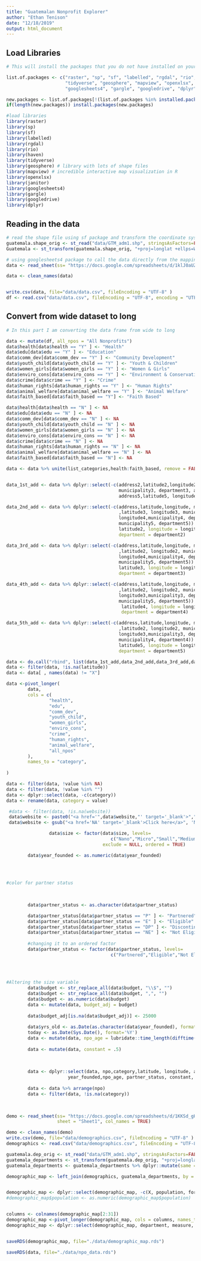 ```yaml
---
title: "Guatemalan Nonprofit Explorer"
author: "Ethan Tenison"
date: "12/18/2019"
output: html_document
---
```


## Load Libraries 


```r
# This will install the packages that you do not have installed on your computer. If you add new ones, you #need to add them to the list.of.packages list. 

list.of.packages <- c("raster", "sp", "sf", "labelled", "rgdal", "rio", "haven", 
                      "tidyverse", "geosphere", "mapview", "openxlsx", "janitor", 
                      "googlesheets4", "gargle", "googledrive", "dplyr")

new.packages <- list.of.packages[!(list.of.packages %in% installed.packages()[,"Package"])]
if(length(new.packages)) install.packages(new.packages)

#load libraries 
library(raster)
library(sp)
library(sf)
library(labelled)
library(rgdal)
library(rio)
library(haven)
library(tidyverse)
library(geosphere) # library with lots of shape files
library(mapview) # incredible interactive map visualization in R
library(openxlsx)
library(janitor)
library(googlesheets4)
library(gargle)
library(googledrive)
library(dplyr)

```

## Reading in the data 


```r
# read the shape file using sf package and transform the coordinate system 
guatemala.shape_orig <- st_read("data/GTM_adm1.shp", stringsAsFactors=FALSE)
Guatemala <- st_transform(guatemala.shape_orig, "+proj=longlat +ellps=WGS84 +datum=WGS84")

# using googlesheets4 package to call the data directly from the mapping dataset 
data <- read_sheet(ss= "https://docs.google.com/spreadsheets/d/1klJ0aUZF1HX8qwR8EjsOhWUB9EJH6PYYdzPl2fQUvuM/edit?usp=sharing", sheet = "MD", col_names = TRUE, guess_max = 30) # Here I had to set guess_max = 5 because it was reading in the longitude column as a list

data <- clean_names(data)


write.csv(data, file="data/data.csv", fileEncoding = "UTF-8" )
df <- read.csv("data/data.csv", fileEncoding = "UTF-8", encoding = "UTF-8", stringsAsFactors = FALSE)

```

## Convert from wide dataset to long  

```r
# In this part I am converting the data frame from wide to long 

data <- mutate(df, all_npos = "All Nonprofits")
data$health[data$health == "Y" ] <- "Health"
data$edu[data$edu == "Y" ] <- "Education"
data$comm_dev[data$comm_dev == "Y" ] <- "Community Development"
data$youth_child[data$youth_child == "Y" ] <- "Youth & Children"
data$women_girls[data$women_girls == "Y" ] <- "Women & Girls"
data$enviro_cons[data$enviro_cons == "Y" ] <- "Environment & Conservation"
data$crime[data$crime == "Y" ] <- "Crime"
data$human_rights[data$human_rights == "Y" ] <- "Human Rights"
data$animal_welfare[data$animal_welfare == "Y" ] <- "Animal Welfare"
data$faith_based[data$faith_based == "Y"] <- "Faith Based"

data$health[data$health == "N" ] <- NA
data$edu[data$edu == "N" ] <- NA
data$comm_dev[data$comm_dev == "N" ] <- NA
data$youth_child[data$youth_child == "N" ] <- NA
data$women_girls[data$women_girls == "N" ] <- NA
data$enviro_cons[data$enviro_cons == "N" ] <- NA
data$crime[data$crime == "N" ] <- NA
data$human_rights[data$human_rights == "N" ] <- NA
data$animal_welfare[data$animal_welfare == "N" ] <- NA
data$faith_based[data$faith_based == "N"] <- NA

data <- data %>% unite(list_categories,health:faith_based, remove = FALSE, sep =", ",na.rm = TRUE)


data_1st_add <- data %>% dplyr::select(-c(address2,latitude2,longitude2,municipality2, department2, address3,latitude3, longitude3,
                                          municipality3, department3, address4,latitude4,longitude4,municipality4, department4,
                                          address5,latitude5, longitude5,municipality5, department5))

data_2nd_add <- data %>% dplyr::select(-c(address,latitude,longitude, municipality, department, address3                                
                                          ,latitude3, longitude3, municipality3, department3, address4,latitude4,                            
                                          longitude4,municipality4, department4, address5,latitude5, longitude5,                             
                                          municipality5, department5))  %>% rename(address = address2, latitude =                            
                                          latitude2, longitude = longitude2, municipality = municipality2,
                                          department = department2) 

data_3rd_add <- data %>% dplyr::select(-c(address,latitude,longitude, municipality, department, address2                                 
                                          ,latitude2, longitude2, municipality2, department2, address4,latitude4,                          
                                          longitude4,municipality4, department4, address5,latitude5, longitude5,                             
                                          municipality5, department5))  %>% rename(address = address3, latitude =                            
                                          latitude3, longitude = longitude3, municipality = municipality3,                              
                                          department = department3) 

data_4th_add <- data %>% dplyr::select(-c(address,latitude,longitude, municipality, department, address2                                
                                          ,latitude2, longitude2, municipality2, department2, address3,latitude3,                       
                                          longitude3,municipality3, department3, address5,latitude5, longitude5,                
                                          municipality5, department5))  %>% rename(address = address4, latitude =               
                                           latitude4, longitude = longitude4, municipality = municipality4,                             
                                           department = department4) 

data_5th_add <- data %>% dplyr::select(-c(address,latitude,longitude, municipality, department, address2                        
                                          ,latitude2, longitude2, municipality2, department2, address3,latitude3,                       
                                          longitude3,municipality3, department3, address4,latitude4, longitude4,                        
                                          municipality4, department4))  %>% rename(address = address5, latitude =                       
                                          latitude5, longitude = longitude5, municipality = municipality5,                                  
                                          department = department5) 

data <- do.call("rbind", list(data_1st_add,data_2nd_add,data_3rd_add,data_4th_add, data_5th_add))
data <- filter(data, !is.na(latitude))
data <- data[ , names(data) != "X"]

data <-pivot_longer(
        data,
        cols = c(
                "health",
                "edu",
                "comm_dev",
                "youth_child",
                "women_girls",
                "enviro_cons",
                "crime",
                "human_rights",
                "animal_welfare",
                "all_npos"
        ),
        names_to = "category",
        
)

data <- filter(data, !value %in% NA)
data <- filter(data, !value %in% "")
data <- dplyr::select(data, -c(category))
data <- rename(data, category = value)


```

```r

 #data <- filter(data, !is.na(website))
 data$website <- paste0("<a href='",data$website,"' target='_blank'>","Click here","</a>")
 data$website <- gsub("<a href='NA' target='_blank'>Click here</a>", 'NA', data$website)
```

```r



                data$size <- factor(data$size, levels=
                                       c("Nano","Micro","Small","Medium","Large"),
                                    exclude = NULL, ordered = TRUE)

```

```r

        data$year_founded <- as.numeric(data$year_founded)
        
        
        
```


```r

#color for partner status 
                

        
        data$partner_status <- as.character(data$partner_status)

        data$partner_status[data$partner_status == "P" ] <- "Partnered"
        data$partner_status[data$partner_status == "E" ] <- "Eligible"
        data$partner_status[data$partner_status == "DP" ] <- "Discontinued Partnership"
        data$partner_status[data$partner_status == "NE" ] <- "Not Eligible"
        
        #changing it to an ordered factor 
        data$partner_status <- factor(data$partner_status, levels=
                                       c("Partnered","Eligible","Not Eligible", "Discontinued Partnership"))
    
                
                

```
        
        
```r

#Altering the size variable 
        data$budget <- str_replace_all(data$budget, "\\$", "")
        data$budget <- str_replace_all(data$budget, ",", "")
        data$budget <- as.numeric(data$budget)
        data <- mutate(data, budget_adj = budget)
        
        data$budget_adj[is.na(data$budget_adj)] <- 25000 
        
        data$yrs_old <- as.Date(as.character(data$year_founded), format = "%Y")
        today <- as.Date(Sys.Date(), format='%Y')
        data <- mutate(data, npo_age = lubridate::time_length(difftime(today, data$yrs_old), "years"))
        
        data <- mutate(data, constant = .5)
        
                
                
        data <- dplyr::select(data, npo,category,latitude, longitude, address, municipality, department, budget, budget_adj, size,
                       year_founded,npo_age, partner_status, constant, everything())
        
        data <- data %>% arrange(npo)
        data <- filter(data, !is.na(category))
        
        

```


```r

demo <- read_sheet(ss= "https://docs.google.com/spreadsheets/d/1KKSd_gHdtlYTdN0jnOtI86eCnRHQwoiBa6cMH9LnTA4/edit#gid=0", 
                   sheet = "Sheet1", col_names = TRUE)

demo <- clean_names(demo)
write.csv(demo, file="data/demographics.csv", fileEncoding = "UTF-8" ) #Accents weren't working until I forced UTF encoding
demographics <- read.csv("data/demographics.csv", fileEncoding = "UTF-8", encoding = "UTF-8", stringsAsFactors = FALSE)

guatemala.dep_orig <- st_read("data/GTM_adm1.shp", stringsAsFactors=FALSE)
guatemala_departments <- st_transform(guatemala.dep_orig, "+proj=longlat +ellps=WGS84 +datum=WGS84")
guatemala_departments <- guatemala_departments %>% dplyr::mutate(same = 1) %>% dplyr::select(same, everything())

demographic_map <- left_join(demographics, guatemala_departments, by = c("department" = "NAME_1"))


demographic_map <- dplyr::select(demographic_map, -c(X, population, forest_fires))
#demographic_map$population <- as.numeric(demographic_map$population)


columns <- colnames(demographic_map[2:31])
demographic_map <-pivot_longer(demographic_map, cols = columns, names_to = "measure")
demographic_map <- dplyr::select(demographic_map, department, measure, value, geometry)


saveRDS(demographic_map, file="./data/demographic_map.rds")

```


```r

saveRDS(data, file="./data/npo_data.rds")

```